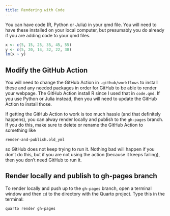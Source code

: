 ---
title: Rendering with Code
---

You can have code (R, Python or Julia) in your qmd file. You will need to have these installed on your local computer, but presumably you do already if you are adding code to your qmd files.

```{r echo=TRUE}
x <- c(5, 15, 25, 35, 45, 55)
y <- c(5, 20, 14, 32, 22, 38)
lm(x ~ y)
```


## Modify the GitHub Action

You will need to change the GitHub Action in `.github/workflows` to install these and any needed packages in order for GitHub to be able to render your webpage. The GitHub Action install R since I used that in `code.qmd`. If you use Python or Julia instead, then you will need to update the GitHub Action to install those.

If getting the GitHub Action to work is too much hassle (and that definitely happens), you can alway render locally and publish to the `gh-pages` branch. If you do this, make sure to delete or rename the GitHub Action to something like
```
render-and-publish.old_yml
```
so GitHub does not keep trying to run it. Nothing bad will happen if you don't do this, but if you are not using the action (because it keeps failing), then you don't need GitHub to run it.

## Render locally and publish to gh-pages branch

To render locally and push up to the `gh-pages` branch, open a terminal window and then `cd` to the directory with the Quarto project. Type this in the terminal:
```
quarto render gh-pages
```
